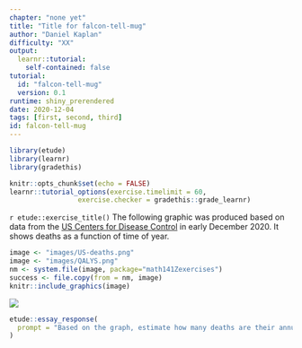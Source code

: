 ```yaml
---
chapter: "none yet"
title: "Title for falcon-tell-mug"
author: "Daniel Kaplan"
difficulty: "XX"
output: 
  learnr::tutorial:
    self-contained: false
tutorial:
  id: "falcon-tell-mug"
  version: 0.1
runtime: shiny_prerendered
date: 2020-12-04 
tags: [first, second, third]
id: falcon-tell-mug
---
```


```r
library(etude)
library(learnr)
library(gradethis)

knitr::opts_chunk$set(echo = FALSE)
learnr::tutorial_options(exercise.timelimit = 60, 
                 exercise.checker = gradethis::grade_learnr)
```


`r etude::exercise_title()` The following graphic was produced based on data from the [US Centers for Disease Control](https://www.cdc.gov/nchs/nvss/vsrr/covid19/excess_deaths.htm) in early December 2020. It shows deaths as a function of time of year.

```r
image <- "images/US-deaths.png"
image <- "images/QALYS.png"
nm <- system.file(image, package="math141Zexercises")
success <- file.copy(from = nm, image)
knitr::include_graphics(image)
```





![](images/US-deaths.png)

```r
etude::essay_response(
  prompt = "Based on the graph, estimate how many deaths are their annually in the US in a 'typical' year? Explain briefly how you constructed your estimate."
)
```

